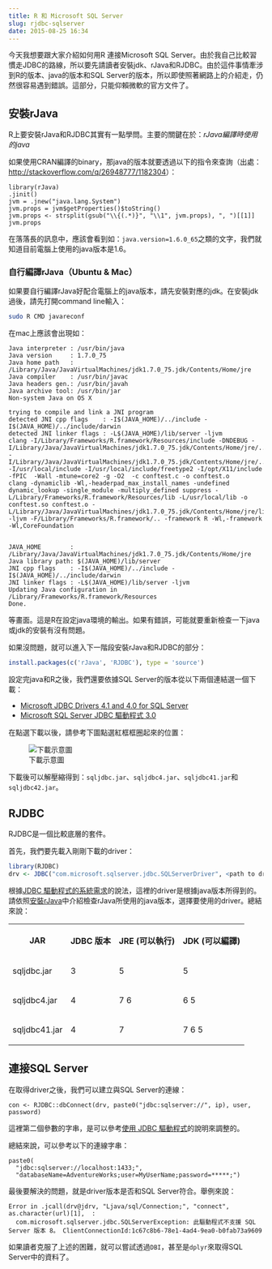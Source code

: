 ```yaml
---
title: R 和 Microsoft SQL Server
slug: rjdbc-sqlserver
date: 2015-08-25 16:34
---
```


今天我想要跟大家介紹如何用R 連接Microsoft SQL Server。由於我自己比較習慣走JDBC的路線，所以要先請讀者安裝jdk、rJava和RJDBC。由於這件事情牽涉到R的版本、java的版本和SQL Server的版本，所以即使照著網路上的介紹走，仍然很容易遇到錯誤。這部分，只能仰賴微軟的官方文件了。


## 安裝rJava

R上要安裝rJava和RJDBC其實有一點學問。主要的關鍵在於：*rJava編譯時使用的java*

如果使用CRAN編譯的binary，那java的版本就要透過以下的指令來查詢（出處：<http://stackoverflow.com/q/26948777/1182304>）：

```
library(rJava)
.jinit()
jvm = .jnew("java.lang.System")
jvm.props = jvm$getProperties()$toString()
jvm.props <- strsplit(gsub("\\{(.*)}", "\\1", jvm.props), ", ")[[1]]
jvm.props
```

在落落長的訊息中，應該會看到如：`java.version=1.6.0_65`之類的文字，我們就知道目前電腦上使用的java版本是1.6。

### 自行編譯rJava（Ubuntu & Mac）

如果要自行編譯rJava好配合電腦上的java版本，請先安裝對應的jdk。在安裝jdk過後，請先打開command line輸入：

```sh
sudo R CMD javareconf
```

在mac上應該會出現如：

```
Java interpreter : /usr/bin/java
Java version     : 1.7.0_75
Java home path   : /Library/Java/JavaVirtualMachines/jdk1.7.0_75.jdk/Contents/Home/jre
Java compiler    : /usr/bin/javac
Java headers gen.: /usr/bin/javah
Java archive tool: /usr/bin/jar
Non-system Java on OS X

trying to compile and link a JNI program
detected JNI cpp flags    : -I$(JAVA_HOME)/../include -I$(JAVA_HOME)/../include/darwin
detected JNI linker flags : -L$(JAVA_HOME)/lib/server -ljvm
clang -I/Library/Frameworks/R.framework/Resources/include -DNDEBUG -I/Library/Java/JavaVirtualMachines/jdk1.7.0_75.jdk/Contents/Home/jre/../include -I/Library/Java/JavaVirtualMachines/jdk1.7.0_75.jdk/Contents/Home/jre/../include/darwin -I/usr/local/include -I/usr/local/include/freetype2 -I/opt/X11/include    -fPIC  -Wall -mtune=core2 -g -O2  -c conftest.c -o conftest.o
clang -dynamiclib -Wl,-headerpad_max_install_names -undefined dynamic_lookup -single_module -multiply_defined suppress -L/Library/Frameworks/R.framework/Resources/lib -L/usr/local/lib -o conftest.so conftest.o -L/Library/Java/JavaVirtualMachines/jdk1.7.0_75.jdk/Contents/Home/jre/lib/server -ljvm -F/Library/Frameworks/R.framework/.. -framework R -Wl,-framework -Wl,CoreFoundation


JAVA_HOME        : /Library/Java/JavaVirtualMachines/jdk1.7.0_75.jdk/Contents/Home/jre
Java library path: $(JAVA_HOME)/lib/server
JNI cpp flags    : -I$(JAVA_HOME)/../include -I$(JAVA_HOME)/../include/darwin
JNI linker flags : -L$(JAVA_HOME)/lib/server -ljvm
Updating Java configuration in /Library/Frameworks/R.framework/Resources
Done.
```

等畫面。這是R在設定java環境的輸出。如果有錯誤，可能就要重新檢查一下java或jdk的安裝有沒有問題。

如果沒問題，就可以進入下一階段安裝rJava和RJDBC的部分：

```r
install.packages(c('rJava', 'RJDBC'), type = 'source')
```

設定完java和R之後，我們還要依據SQL Server的版本從以下兩個連結選一個下載：

- [Microsoft JDBC Drivers 4.1 and 4.0 for SQL Server](https://www.microsoft.com/zh-tw/download/details.aspx?id=11774)
- [Microsoft SQL Server JDBC 驅動程式 3.0](https://www.microsoft.com/zh-tw/download/details.aspx?id=21599)

在點選下載以後，請參考下圖點選紅框框圈起來的位置：

![下載示意圖](http://i.imgur.com/rXDuXJ0.png?1)

下載後可以解壓縮得到：`sqljdbc.jar`、`sqljdbc4.jar`、`sqljdbc41.jar`和`sqljdbc42.jar`。

## RJDBC

RJDBC是一個比較底層的套件。

首先，我們要先載入剛剛下載的driver：

```r
library(RJDBC)
drv <- JDBC("com.microsoft.sqlserver.jdbc.SQLServerDriver", <path to driver>)
```

根據[JDBC 驅動程式的系統需求](https://msdn.microsoft.com/zh-tw/library/ms378422(v=sql.110).aspx_)的說法，這裡的driver是根據java版本所得到的。請依照[安裝rJava](#安裝rJava)中介紹檢查rJava所使用的java版本，選擇要使用的driver。總結來說：

<table>
  <tr>
    <th>
      <p>JAR</p>
    </th>
    <th>
      <p>JDBC 版本</p>
    </th>
    <th>
      <p>JRE (可以執行)</p>
    </th>
    <th>
      <p>JDK (可以編譯)</p>
    </th>
  </tr>
  <tr>
    <td>
      <p>sqljdbc.jar</p>
    </td>
    <td>
      <p>3</p>
    </td>
    <td>
      <p>5</p>
    </td>
    <td>
      <p>5</p>
    </td>
  </tr>
  <tr>
    <td>
      <p>sqljdbc4.jar</p>
    </td>
    <td>
      <p>4</p>
    </td>
    <td>
      <p>7 6</p>
    </td>
    <td>
      <p>6 5</p>
    </td>
  </tr>
  <tr>
    <td>
      <p>sqljdbc41.jar</p>
    </td>
    <td>
      <p>4</p>
    </td>
    <td>
      <p>7</p>
    </td>
    <td>
      <p>7 6 5</p>
    </td>
  </tr>
</table>

## 連接SQL Server

在取得driver之後，我們可以建立與SQL Server的連線：

```
con <- RJDBC::dbConnect(drv, paste0("jdbc:sqlserver://", ip), user, password)
```

這裡第二個參數的字串，是可以參考[使用 JDBC 驅動程式](https://msdn.microsoft.com/zh-tw/library/ms378526(v=SQL.110).aspx)的說明來調整的。

總結來說，可以參考以下的連線字串：

```
paste0(
  "jdbc:sqlserver://localhost:1433;", 
  "databaseName=AdventureWorks;user=MyUserName;password=*****;")
```

最後要解決的問題，就是driver版本是否和SQL Server符合。舉例來說：

```
Error in .jcall(drv@jdrv, "Ljava/sql/Connection;", "connect", as.character(url)[1],  :
  com.microsoft.sqlserver.jdbc.SQLServerException: 此驅動程式不支援 SQL Server 版本 8。 ClientConnectionId:1c67c8b6-78e1-4ad4-9ea0-b0fab73a9609
```

如果讀者克服了上述的困難，就可以嘗試透過`DBI`，甚至是`dplyr`來取得SQL Server中的資料了。

